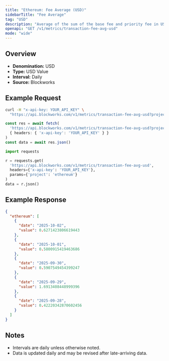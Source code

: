 ```yaml
---
title: "Ethereum: Fee Average (USD)"
sidebarTitle: "Fee Average"
tag: "USD"
description: "Average of the sum of the base fee and priority fee in USD that day"
openapi: "GET /v1/metrics/transaction-fee-avg-usd"
mode: "wide"
---
```


## Overview

- **Denomination:** USD
- **Type:** USD Value
- **Interval:** Daily
- **Source:** Blockworks

## Example Request

<CodeGroup>

```bash cURL
curl -H "x-api-key: YOUR_API_KEY" \
  "https://api.blockworks.com/v1/metrics/transaction-fee-avg-usd?project=ethereum"
```

```typescript TypeScript
const res = await fetch(
  'https://api.blockworks.com/v1/metrics/transaction-fee-avg-usd?project=ethereum',
  { headers: { 'x-api-key': 'YOUR_API_KEY' } }
)
const data = await res.json()
```

```python Python
import requests

r = requests.get(
  'https://api.blockworks.com/v1/metrics/transaction-fee-avg-usd',
  headers={'x-api-key': 'YOUR_API_KEY'},
  params={'project': 'ethereum'}
)
data = r.json()
```

</CodeGroup>

## Example Response

```json
{
  "ethereum": [
    {
      "date": "2025-10-02",
      "value": 0.6271423806619443
    },
    {
      "date": "2025-10-01",
      "value": 0.5800915419463686
    },
    {
      "date": "2025-09-30",
      "value": 0.5907549454399247
    },
    {
      "date": "2025-09-29",
      "value": 1.6913408448999396
    },
    {
      "date": "2025-09-28",
      "value": 0.42220342870602456
    }
  ]
}
```

## Notes
- Intervals are daily unless otherwise noted.
- Data is updated daily and may be revised after late-arriving data.